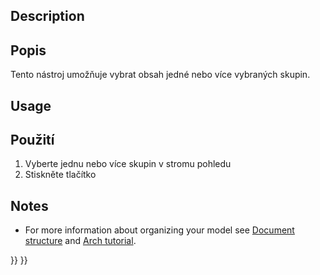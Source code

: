 <languages/>

{{Docnav
|[[Draft_AddNamedGroup|AddNamedGroup]]
|[[Draft_AddToLayer|AddToLayer]]
|[[Draft_Workbench|Draft]]
|IconL=Draft_AddNamedGroup.svg
|IconR=Draft_AddToLayer.svg
|IconC=Workbench_Draft.svg
}}

<div class="mw-translate-fuzzy">
{{GuiCommand/cs
|Name=Draft SelectGroup
|Name/cs=Kreslení VybratSkupinu
|Workbenches=[[Draft_Workbench/cs|Kreslení]], [[Arch_Workbench/cs|Architektura]]
|MenuLocation=Kreslení -> Utility -> VybratSkupinu
|Shortcut=|SeeAlso=[[Draft_AddToGroup/cs|Draft AddToGroup]], [[Std_Group/cs|Std CreateGroup]]
}}
</div>

==Description== 

<div class="mw-translate-fuzzy">
==Popis==
Tento nástroj umožňuje vybrat obsah jedné nebo více vybraných skupin.
</div>

==Usage== 

<div class="mw-translate-fuzzy">
==Použití==
# Vyberte jednu nebo více skupin v stromu pohledu
# Stiskněte tlačítko {{KEY|[[Image:Draft_SelectGroup.png|16px]] [[Draft SelectGroup/cs|Přidat do skupiny]]}}
</div>

==Notes==

* For more information about organizing your model see [[Document_structure|Document structure]] and [[Arch_tutorial#Organizing_your_model|Arch tutorial]].


{{Docnav
|[[Draft_AddNamedGroup|AddNamedGroup]]
|[[Draft_AddToLayer|AddToLayer]]
|[[Draft_Workbench|Draft]]
|IconL=Draft_AddNamedGroup.svg
|IconR=Draft_AddToLayer.svg
|IconC=Workbench_Draft.svg
}}

{{Draft Tools navi{{#translation:}}}}
{{Userdocnavi{{#translation:}}}}